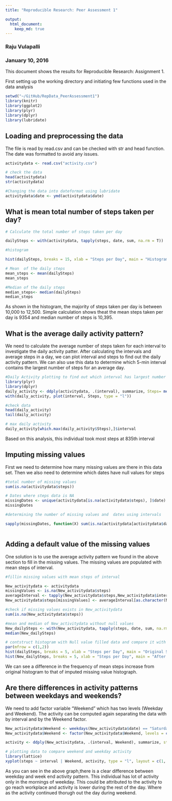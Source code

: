 ```yaml
---
title: "Reproducible Research: Peer Assessment 1"

output: 
  html_document:
    keep_md: true
---
```

### Raju Vulapalli
### January 10, 2016

This document shows the results for Reproducible Research: Assignment 1.

First setting up the working directory and initiating few functions used in the data analysis
```r
setwd("~/GitHub/RepData_PeerAssessment1")
library(knitr)
library(ggplot2)
library(plyr)
library(dplyr)
library(lubridate)

```

## Loading and preprocessing the data

The file is read by read.csv and can be checked with str and head function.  The date was formatted to avoid any issues.
```r

activitydata <- read.csv("activity.csv")

# check the data
head(activitydata)
str(activitydata)

#Changing the data into dateformat using lubridate
activitydata$date <- ymd(activitydata$date)

```


## What is mean total number of steps taken per day?

```r
# Calculate the total number of steps taken per day

dailySteps <- with(activitydata, tapply(steps, date, sum, na.rm = T))

#histogram

hist(dailySteps, breaks = 15, xlab = "Steps per Day", main = "Histogram of Steps per Day")

# Mean  of the daily steps
mean_steps <- mean(dailySteps)
mean_steps

#Median of the daily steps
median_steps<- median(dailySteps)
median_steps
```
As shown in the histogram, the majority of steps taken per day is between 10,000 to 12,500.
Simple calculation shows theat the mean steps taken per day is 9354 and median number of steps is 10,395.


## What is the average daily activity pattern?

We need to calculate the average number of steps taken for each interval to investigate the daily activity patter.  After calculating the intervals and average steps in a day, we can plot interval and steps to find out the daily activity pattern.  We can also use this data to determine which 5-min interval contains the largest number of steps for an average day.

```r
#Daily Activity plotting to find out which interval has largest number of steps for an average day
library(plyr)
library(dplyr)
daily_activity <- ddply(activitydata, .(interval), summarize, Steps= mean(steps, na.rm=T))
with(daily_activity, plot(interval, Steps, type = "l"))

#check data
head(daily_activity)
tail(daily_activity)

# max daily activity
daily_activity[which.max(daily_activity$Steps),]$interval

```

Based on this analysis, this individual took most steps at 835th interval

## Imputing missing values

First we need to determine how many missing values are there in this data set.  Then we also need to determine which dates have null values for steps
```r
#total number of missing values
sum(is.na(activitydata$steps))

# Dates where steps data is NA
missingDates <- unique(activitydata[is.na(activitydata$steps), ]$date)
missingDates

#determining the number of missing values and  dates using intervals

sapply(missingDates, function(X) sum(is.na(activitydata[activitydata$date == X, ]$steps)))



```


## Adding a default value of the missing values

One solution is to use the average activity pattern we found in the above section to fill in the missing values.  The missing values are populated with mean steps of interval.
```r
#fillin missing values with mean steps of interval

New_activitydata <- activitydata
missingValues <- is.na(New_activitydata$steps)
averageInterval <- tapply(New_activitydata$steps,New_activitydata$interval, mean, na.rm=TRUE, simplify = TRUE)
New_activitydata$steps[missingValues] <- averageInterval[as.character(New_activitydata$interval[missingValues])]

#check if missing values exists in New_activitydata
sum(is.na(New_activitydata$steps))

#mean and median of New_activitydata without null values
New_dailySteps <- with(New_activitydata, tapply(steps, date, sum, na.rm = T))
median(New_dailySteps)

# contstruct histogram with Null value filled data and compare it with original histogram.
par(mfrow = c(1,2))
hist(dailySteps, breaks = 5, xlab = "Steps per Day", main = "Original Steps per Day", ylim = c(0, 40))
hist(New_dailySteps, breaks = 5, xlab = "Steps per Day", main = "After Imputing Missing Values", ylim = c(0, 40))

```

We can see a difference in the frequency of mean steps increase from original histogram to that of imputed missing value histograph.

## Are there differences in activity patterns between weekdays and weekends?

We need to add factor variable "Weekend" which has two levels (Weekday and Weekend).  The activity can be computed again separating the data with by interval and by the Weekend factor.

```r
New_activitydata$Weekend <- weekdays(New_activitydata$date) == "Saturday" | weekdays(New_activitydata$date) == "Sunday"
New_activitydata$Weekend <- factor(New_activitydata$Weekend, levels = c(F, T), labels = c("Weekday", "Weekend"))

activity <- ddply(New_activitydata, .(interval, Weekend), summarize, steps = mean(steps, na.rm = T))

# plotting data to compare weekend and weekday activity
library(lattice)
xyplot(steps ~ interval | Weekend, activity, type = "l", layout = c(1, 2), ylab = "Number of Steps", xlab = "Interval", main = "Comparison of Weekend and Weekday Activity Patterns")

```

As you can see in the above graph,there is a clear difference between weekday and week end activity pattern. This individual has lot of activity only in the mornings of weekday. This could be attributed to the activity to go reach workplace and activity is lower during the rest of the day.  Where as the activity continued thorugh out the day during weekend. 